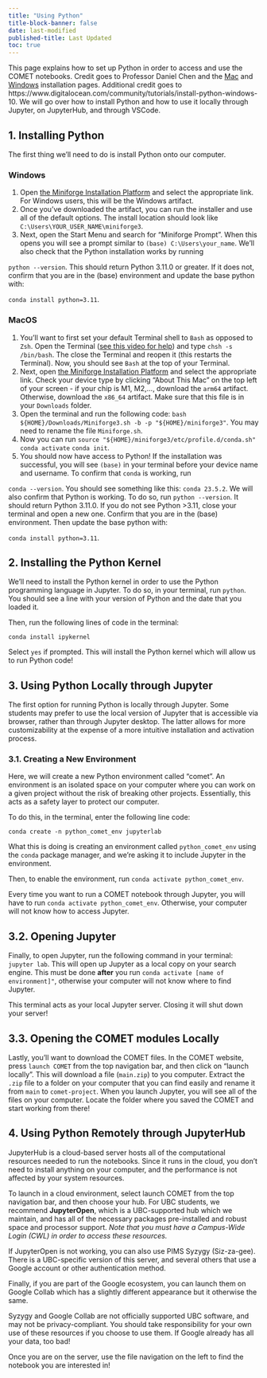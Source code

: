 ```yaml
---
title: "Using Python"
title-block-banner: false
date: last-modified
published-title: Last Updated
toc: true
---
```


This page explains how to set up Python in order to access and use the COMET notebooks. Credit goes to Professor Daniel Chen and the [Mac](https://ubc-dsci.github.io/dsci-310-student/install_instructions/install_stack_mac.html#python-conda-and-jupyterlab) and [Windows](https://ubc-dsci.github.io/dsci-310-student/install_instructions/install_stack_windows.html#python-conda-and-jupyterlab) installation pages. Additional credit goes to https://www.digitalocean.com/community/tutorials/install-python-windows-10. We will go over how to install Python and how to use it locally through Jupyter, on JupyterHub, and through VSCode. 

## 1. Installing Python

The first thing we'll need to do is install Python onto our computer.

::: panel-tabset

### Windows

1.  Open [the Miniforge Installation Platform](https://conda-forge.org/miniforge/) and select the appropriate link. For Windows users, this will be the Windows artifact.
2.  Once you've downloaded the artifact, you can run the installer and use all of the default options. The install location should look like `C:\Users\YOUR_USER_NAME\miniforge3`. 
3. Next, open the Start Menu and search for “Miniforge Prompt”. When this opens you will see a prompt similar to `(base) C:\Users\your_name`. We'll also check that the Python installation works by running

`python --version`. 
This should return Python 3.11.0 or greater. If it does not, confirm that you are in the (base) environment and update the base python with:

`conda install python=3.11`. 

### MacOS

1.  You'll want to first set your default Terminal shell to `Bash` as opposed to `Zsh`. Open the Terminal ([see this video for help](https://youtu.be/5AJbWEWwnbY)) and type 
`chsh -s /bin/bash`.
The close the Terminal and reopen it (this restarts the Terminal). Now, you should see `Bash` at the top of your Terminal. 
2. Next, open [the Miniforge Installation Platform](https://conda-forge.org/miniforge/) and select the appropriate link. Check your device type by clicking "About This Mac" on the top left of your screen - if your chip is M1, M2,..., download the `arm64` artifact. Otherwise, download the `x86_64` artifact. Make sure that this file is in your `Downloads` folder.
3.  Open the terminal and run the following code: 
`bash ${HOME}/Downloads/Miniforge3.sh -b -p "${HOME}/miniforge3"`. 
You may need to rename the file `Miniforge.sh`. 
4. Now you can run
`source "${HOME}/miniforge3/etc/profile.d/conda.sh"`
`conda activate`
`conda init`. 
5. You should now have access to Python! If the installation was successful, you will see `(base)` in your terminal before your device name and username. To confirm that `conda` is working, run

`conda --version`. 
You should see something like this: `conda 23.5.2`. We will also confirm that Python is working. To do so, run
`python --version`. 
It should return Python 3.11.0. 
If you do not see Python >3.11, close your terminal and open a new one. Confirm that you are in the (base) environment. Then update the base python with:

`conda install python=3.11`.

:::

## 2. Installing the Python Kernel

We'll need to install the Python kernel in order to use the Python programming language in Jupyter. To do so, in your terminal, run `python`. You should see a line with your version of Python and the date that you loaded it. 

Then, run the following lines of code in the terminal:

`conda install ipykernel`

Select `yes` if prompted. This will install the Python kernel which will allow us to run Python code! 

## 3. Using Python Locally through Jupyter

The first option for running Python is locally through Jupyter. Some students may prefer to use the local version of Jupyter that is accessible via browser, rather than through Jupyter desktop. The latter allows for more customizability at the expense of a more intuitive installation and activation process. 

### 3.1. Creating a New Environment

Here, we will create a new Python environment called "comet". An environment is an isolated space on your computer where you can work on a given project without the risk of breaking other projects. Essentially, this acts as a safety layer to protect our computer. 

To do this, in the terminal, enter the following line code:

`conda create -n python_comet_env jupyterlab`

What this is doing is creating an environment called `python_comet_env` using the `conda` package manager, and we're asking it to include Jupyter in the environment.

Then, to enable the environment, run `conda activate python_comet_env`.

::: callout-warning

Every time you want to run a COMET notebook through Jupyter, you will have to run `conda activate python_comet_env`. Otherwise, your computer will not know how to access Jupyter.

:::

## 3.2. Opening Jupyter

Finally, to open Jupyter, run the following command in your terminal: `jupyter lab`. This will open up Jupyter as a local copy on your search engine. This must be done **after** you run `conda activate [name of environment]"`, otherwise your computer will not know where to find Jupyter. 

::: callout-warning

This terminal acts as your local Jupyter server. Closing it will shut down your server!

:::

## 3.3. Opening the COMET modules Locally

Lastly, you'll want to download the COMET files. In the COMET website, press `launch COMET` from the top navigation bar, and then click on "launch locally". This will download a file (`main.zip`) to you computer. Extract the `.zip` file to a folder on your computer that you can find easily and rename it from `main` to `comet-project`. When you launch Jupyter, you will see all of the files on your computer. Locate the folder where you saved the COMET and start working from there! 

## 4. Using Python Remotely through JupyterHub

JupyterHub is a cloud-based server hosts all of the computational resources needed to run the notebooks. Since it runs in the cloud, you don’t need to install anything on your computer, and the performance is not affected by your system resources.

To launch in a cloud environment, select launch COMET from the top navigation bar, and then choose your hub. For UBC students, we recommend **JupyterOpen**, which is a UBC-supported hub which we maintain, and has all of the necessary packages pre-installed and robust space and processor support. *Note that you must have a Campus-Wide Login (CWL) in order to access these resources.*

If JupyterOpen is not working, you can also use PIMS Syzygy (Siz-za-gee). There is a UBC-specific version of this server, and several others that use a Google account or other authentication method.

Finally, if you are part of the Google ecosystem, you can launch them on Google Collab which has a slightly different appearance but it otherwise the same.

::: callout-warning
Syzygy and Google Collab are not officially supported UBC software, and may not be privacy-compliant. You should take responsibility for your own use of these resources if you choose to use them. If Google already has all your data, too bad!
:::

Once you are on the server, use the file navigation on the left to find the notebook you are interested in! 